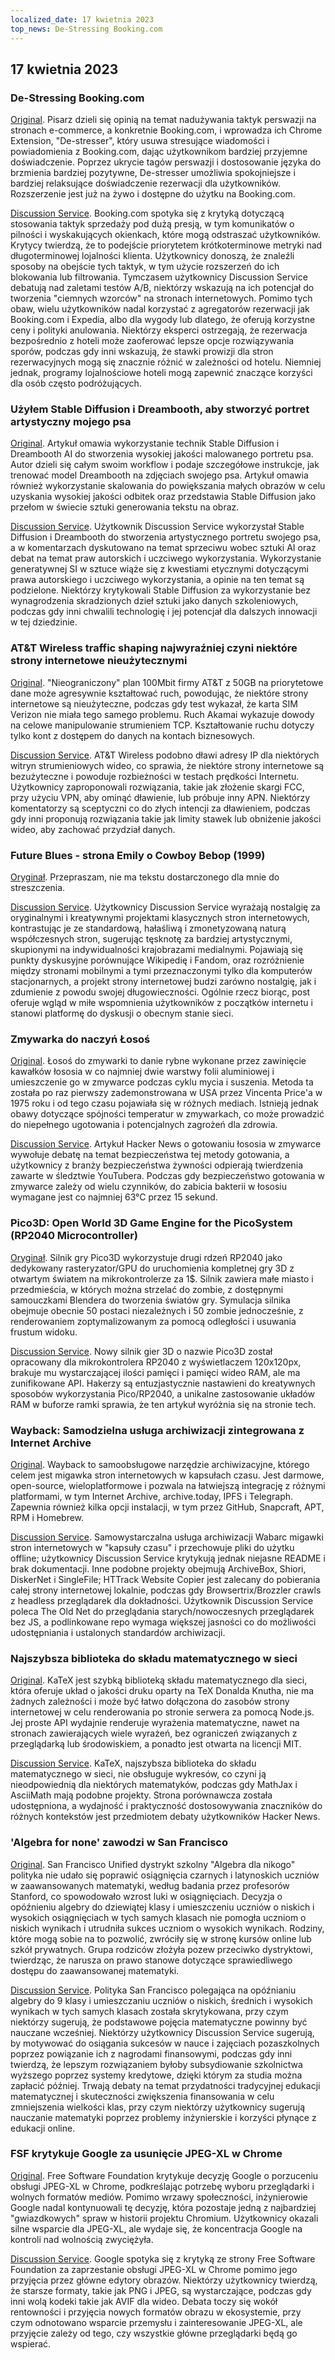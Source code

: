 ```yaml
---
localized_date: 17 kwietnia 2023
top_news: De-Stressing Booking.com
---
```




<CallToAction />

<Steps>

## 17 kwietnia 2023

### De-Stressing Booking.com

[Original](https://www.alexcharlton.co/projects/booking-com-de-stresser).
Pisarz dzieli się opinią na temat nadużywania taktyk perswazji na stronach e-commerce, a konkretnie Booking.com, i wprowadza ich Chrome Extension, "De-stresser", który usuwa stresujące wiadomości i powiadomienia z Booking.com, dając użytkownikom bardziej przyjemne doświadczenie. Poprzez ukrycie tagów perswazji i dostosowanie języka do brzmienia bardziej pozytywne, De-stresser umożliwia spokojniejsze i bardziej relaksujące doświadczenie rezerwacji dla użytkowników. Rozszerzenie jest już na żywo i dostępne do użytku na Booking.com.

[Discussion Service](http://news.ycombinator.com/item?id=35590734).
Booking.com spotyka się z krytyką dotyczącą stosowania taktyk sprzedaży pod dużą presją, w tym komunikatów o pilności i wyskakujących okienkach, które mogą odstraszać użytkowników. Krytycy twierdzą, że to podejście priorytetem krótkoterminowe metryki nad długoterminowej lojalności klienta. Użytkownicy donoszą, że znaleźli sposoby na obejście tych taktyk, w tym użycie rozszerzeń do ich blokowania lub filtrowania. Tymczasem użytkownicy Discussion Service debatują nad zaletami testów A/B, niektórzy wskazują na ich potencjał do tworzenia "ciemnych wzorców" na stronach internetowych. Pomimo tych obaw, wielu użytkowników nadal korzystać z agregatorów rezerwacji jak Booking.com i Expedia, albo dla wygody lub dlatego, że oferują korzystne ceny i polityki anulowania. Niektórzy eksperci ostrzegają, że rezerwacja bezpośrednio z hoteli może zaoferować lepsze opcje rozwiązywania sporów, podczas gdy inni wskazują, że stawki prowizji dla stron rezerwacyjnych mogą się znacznie różnić w zależności od hotelu. Niemniej jednak, programy lojalnościowe hoteli mogą zapewnić znaczące korzyści dla osób często podróżujących.

### Użyłem Stable Diffusion i Dreambooth, aby stworzyć portret artystyczny mojego psa

[Original](https://www.shruggingface.com/blog/how-i-used-stable-diffusion-and-dreambooth-to-create-a-painted-portrait-of-my-dog).
Artykuł omawia wykorzystanie technik Stable Diffusion i Dreambooth AI do stworzenia wysokiej jakości malowanego portretu psa. Autor dzieli się całym swoim workflow i podaje szczegółowe instrukcje, jak trenować model Dreambooth na zdjęciach swojego psa. Artykuł omawia również wykorzystanie skalowania do powiększania małych obrazów w celu uzyskania wysokiej jakości odbitek oraz przedstawia Stable Diffusion jako przełom w świecie sztuki generowania tekstu na obraz.

[Discussion Service](http://news.ycombinator.com/item?id=35592847).
Użytkownik Discussion Service wykorzystał Stable Diffusion i Dreambooth do stworzenia artystycznego portretu swojego psa, a w komentarzach dyskutowano na temat sprzeciwu wobec sztuki AI oraz debat na temat praw autorskich i uczciwego wykorzystania. Wykorzystanie generatywnej SI w sztuce wiąże się z kwestiami etycznymi dotyczącymi prawa autorskiego i uczciwego wykorzystania, a opinie na ten temat są podzielone. Niektórzy krytykowali Stable Diffusion za wykorzystanie bez wynagrodzenia skradzionych dzieł sztuki jako danych szkoleniowych, podczas gdy inni chwalili technologię i jej potencjał dla dalszych innowacji w tej dziedzinie.

### AT&T Wireless traffic shaping najwyraźniej czyni niektóre strony internetowe nieużytecznymi

[Original](https://adriano.fyi/post/2023/2023-04-16-att-traffic-shaping-makes-websites-unusable/).
"Nieograniczony" plan 100Mbit firmy AT&T z 50GB na priorytetowe dane może agresywnie kształtować ruch, powodując, że niektóre strony internetowe są nieużyteczne, podczas gdy test wykazał, że karta SIM Verizon nie miała tego samego problemu. Ruch Akamai wykazuje dowody na celowe manipulowanie strumieniem TCP. Kształtowanie ruchu dotyczy tylko kont z dostępem do danych na kontach biznesowych.

[Discussion Service](http://news.ycombinator.com/item?id=35592607).
AT&T Wireless podobno dławi adresy IP dla niektórych witryn strumieniowych wideo, co sprawia, że niektóre strony internetowe są bezużyteczne i powoduje rozbieżności w testach prędkości Internetu. Użytkownicy zaproponowali rozwiązania, takie jak złożenie skargi FCC, przy użyciu VPN, aby ominąć dławienie, lub próbuje inny APN. Niektórzy komentatorzy są sceptyczni co do złych intencji za dławieniem, podczas gdy inni proponują rozwiązania takie jak limity stawek lub obniżenie jakości wideo, aby zachować przydział danych.

### Future Blues - strona Emily o Cowboy Bebop (1999)

[Oryginał](https://futureblues.com/).
Przepraszam, nie ma tekstu dostarczonego dla mnie do streszczenia.

[Discussion Service](http://news.ycombinator.com/item?id=35589124).
Użytkownicy Discussion Service wyrażają nostalgię za oryginalnymi i kreatywnymi projektami klasycznych stron internetowych, kontrastując je ze standardową, hałaśliwą i zmonetyzowaną naturą współczesnych stron, sugerując tęsknotę za bardziej artystycznymi, skupionymi na indywidualności krajobrazami medialnymi. Pojawiają się punkty dyskusyjne porównujące Wikipedię i Fandom, oraz rozróżnienie między stronami mobilnymi a tymi przeznaczonymi tylko dla komputerów stacjonarnych, a projekt strony internetowej budzi zarówno nostalgię, jak i zdumienie z powodu swojej długowieczności. Ogólnie rzecz biorąc, post oferuje wgląd w miłe wspomnienia użytkowników z początków internetu i stanowi platformę do dyskusji o obecnym stanie sieci.

### Zmywarka do naczyń Łosoś

[Original](https://en.wikipedia.org/wiki/Dishwasher_salmon).
Łosoś do zmywarki to danie rybne wykonane przez zawinięcie kawałków łososia w co najmniej dwie warstwy folii aluminiowej i umieszczenie go w zmywarce podczas cyklu mycia i suszenia. Metoda ta została po raz pierwszy zademonstrowana w USA przez Vincenta Price'a w 1975 roku i od tego czasu pojawiała się w różnych mediach. Istnieją jednak obawy dotyczące spójności temperatur w zmywarkach, co może prowadzić do niepełnego ugotowania i potencjalnych zagrożeń dla zdrowia.

[Discussion Service](http://news.ycombinator.com/item?id=35586683).
Artykuł Hacker News o gotowaniu łososia w zmywarce wywołuje debatę na temat bezpieczeństwa tej metody gotowania, a użytkownicy z branży bezpieczeństwa żywności odpierają twierdzenia zawarte w śledztwie YouTubera. Podczas gdy bezpieczeństwo gotowania w zmywarce zależy od wielu czynników, do zabicia bakterii w łososiu wymagane jest co najmniej 63°C przez 15 sekund.

### Pico3D: Open World 3D Game Engine for the PicoSystem (RP2040 Microcontroller)

[Oryginał](https://github.com/bernhardstrobl/Pico3D).
Silnik gry Pico3D wykorzystuje drugi rdzeń RP2040 jako dedykowany rasteryzator/GPU do uruchomienia kompletnej gry 3D z otwartym światem na mikrokontrolerze za 1$. Silnik zawiera małe miasto i przedmieścia, w których można strzelać do zombie, z dostępnymi samouczkami Blendera do tworzenia światów gry. Symulacja silnika obejmuje obecnie 50 postaci niezależnych i 50 zombie jednocześnie, z renderowaniem zoptymalizowanym za pomocą odległości i usuwania frustum widoku.

[Discussion Service](http://news.ycombinator.com/item?id=35589172).
Nowy silnik gier 3D o nazwie Pico3D został opracowany dla mikrokontrolera RP2040 z wyświetlaczem 120x120px, brakuje mu wystarczającej ilości pamięci i pamięci wideo RAM, ale ma zunifikowane API. Hakerzy są entuzjastycznie nastawieni do kreatywnych sposobów wykorzystania Pico/RP2040, a unikalne zastosowanie układów RAM w buforze ramki sprawia, że ten artykuł wyróżnia się na stronie tech.

### Wayback: Samodzielna usługa archiwizacji zintegrowana z Internet Archive

[Original](https://github.com/wabarc/wayback).
Wayback to samoobsługowe narzędzie archiwizacyjne, którego celem jest migawka stron internetowych w kapsułach czasu. Jest darmowe, open-source, wieloplatformowe i pozwala na łatwiejszą integrację z różnymi platformami, w tym Internet Archive, archive.today, IPFS i Telegraph. Zapewnia również kilka opcji instalacji, w tym przez GitHub, Snapcraft, APT, RPM i Homebrew.

[Discussion Service](http://news.ycombinator.com/item?id=35586845).
Samowystarczalna usługa archiwizacji Wabarc migawki stron internetowych w "kapsuły czasu" i przechowuje pliki do użytku offline; użytkownicy Discussion Service krytykują jednak niejasne README i brak dokumentacji. Inne podobne projekty obejmują ArchiveBox, Shiori, DiskerNet i SingleFile; HTTrack Website Copier jest zalecany do pobierania całej strony internetowej lokalnie, podczas gdy Browsertrix/Brozzler crawls z headless przeglądarek dla dokładności. Użytkownik Discussion Service poleca The Old Net do przeglądania starych/nowoczesnych przeglądarek bez JS, a podlinkowane repo wymaga większej jasności co do możliwości udostępniania i ustalonych standardów archiwizacji.

### Najszybsza biblioteka do składu matematycznego w sieci

[Original](https://katex.org/).
KaTeX jest szybką biblioteką składu matematycznego dla sieci, która oferuje układ o jakości druku oparty na TeX Donalda Knutha, nie ma żadnych zależności i może być łatwo dołączona do zasobów strony internetowej w celu renderowania po stronie serwera za pomocą Node.js. Jej proste API wydajnie renderuje wyrażenia matematyczne, nawet na stronach zawierających wiele wyrażeń, bez ograniczeń związanych z przeglądarką lub środowiskiem, a ponadto jest otwarta na licencji MIT.

[Discussion Service](http://news.ycombinator.com/item?id=35588985).
KaTeX, najszybsza biblioteka do składu matematycznego w sieci, nie obsługuje wykresów, co czyni ją nieodpowiednią dla niektórych matematyków, podczas gdy MathJax i AsciiMath mają podobne projekty. Strona porównawcza została udostępniona, a wydajność i praktyczność dostosowywania znaczników do różnych kontekstów jest przedmiotem debaty użytkowników Hacker News.

### 'Algebra for none' zawodzi w San Francisco

[Original](https://www.joannejacobs.com/post/algebra-for-none-fails-in-san-francisco).
San Francisco Unified dystrykt szkolny "Algebra dla nikogo" polityka nie udało się poprawić osiągnięcia czarnych i latynoskich uczniów w zaawansowanych matematyki, według badania przez profesorów Stanford, co spowodowało wzrost luki w osiągnięciach. Decyzja o opóźnieniu algebry do dziewiątej klasy i umieszczeniu uczniów o niskich i wysokich osiągnięciach w tych samych klasach nie pomogła uczniom o niskich wynikach i utrudniła sukces uczniom o wysokich wynikach. Rodziny, które mogą sobie na to pozwolić, zwróciły się w stronę kursów online lub szkół prywatnych. Grupa rodziców złożyła pozew przeciwko dystryktowi, twierdząc, że narusza on prawo stanowe dotyczące sprawiedliwego dostępu do zaawansowanej matematyki.

[Discussion Service](http://news.ycombinator.com/item?id=35595026).
Polityka San Francisco polegająca na opóźnianiu algebry do 9 klasy i umieszczaniu uczniów o niskich, średnich i wysokich wynikach w tych samych klasach została skrytykowana, przy czym niektórzy sugerują, że podstawowe pojęcia matematyczne powinny być nauczane wcześniej. Niektórzy użytkownicy Discussion Service sugerują, by motywować do osiągania sukcesów w nauce i zajęciach pozaszkolnych poprzez powiązanie ich z nagrodami finansowymi, podczas gdy inni twierdzą, że lepszym rozwiązaniem byłoby subsydiowanie szkolnictwa wyższego poprzez systemy kredytowe, dzięki którym za studia można zapłacić później. Trwają debaty na temat przydatności tradycyjnej edukacji matematycznej i skuteczności zwiększenia finansowania w celu zmniejszenia wielkości klas, przy czym niektórzy użytkownicy sugerują nauczanie matematyki poprzez problemy inżynierskie i korzyści płynące z edukacji online.

### FSF krytykuje Google za usunięcie JPEG-XL w Chrome

[Original](https://www.phoronix.com/news/FSF-Slams-Google-JPEG-XL).
Free Software Foundation krytykuje decyzję Google o porzuceniu obsługi JPEG-XL w Chrome, podkreślając potrzebę wyboru przeglądarki i wolnych formatów mediów. Pomimo wrzawy społeczności, inżynierowie Google nadal kontynuowali tę decyzję, która pozostaje jedną z najbardziej "gwiazdkowych" spraw w historii projektu Chromium. Użytkownicy okazali silne wsparcie dla JPEG-XL, ale wydaje się, że koncentracja Google na kontroli nad wolnością zwyciężyła.

[Discussion Service](http://news.ycombinator.com/item?id=35589179).
Google spotyka się z krytyką ze strony Free Software Foundation za zaprzestanie obsługi JPEG-XL w Chrome pomimo jego przyjęcia przez główne edytory obrazów. Niektórzy użytkownicy twierdzą, że starsze formaty, takie jak PNG i JPEG, są wystarczające, podczas gdy inni wolą kodeki takie jak AVIF dla wideo. Debata toczy się wokół rentowności i przyjęcia nowych formatów obrazu w ekosystemie, przy czym odnotowano wsparcie przemysłu i zainteresowanie JPEG-XL, ale przyjęcie zależy od tego, czy wszystkie główne przeglądarki będą go wspierać.

</Steps>
